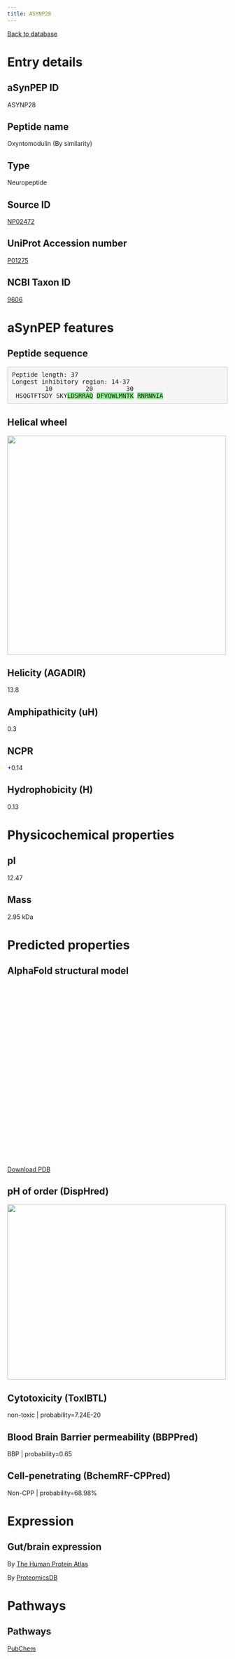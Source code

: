 ```yaml
---
title: ASYNP28
---
```


[Back to database](database.html)

# Entry details

## aSynPEP ID

ASYNP28

## Peptide name

Oxyntomodulin (By similarity)

## Type

Neuropeptide

## Source ID

[NP02472](http://isyslab.info/NeuroPep/search_info?pepNum=NP02472)

## UniProt Accession number

[P01275](https://www.uniprot.org/uniprotkb/P01275/entry)

## NCBI Taxon ID

[9606](https://www.ncbi.nlm.nih.gov/Taxonomy/Browser/wwwtax.cgi?id=9606)

# aSynPEP features

## Peptide sequence

<pre style='border-radius:4px; background-color: #f5f5f5; border: 1px solid #ccc; padding: 9.5px';>Peptide length: 37
Longest inhibitory region: 14-37
         10         20         30
 HSQGTFTSDY SKY<span style='background-color:lightgreen';>L</span><span style='background-color:lightgreen';>D</span><span style='background-color:lightgreen';>S</span><span style='background-color:lightgreen';>R</span><span style='background-color:lightgreen';>R</span><span style='background-color:lightgreen';>A</span><span style='background-color:lightgreen';>Q</span> <span style='background-color:lightgreen';>D</span><span style='background-color:lightgreen';>F</span><span style='background-color:lightgreen';>V</span><span style='background-color:lightgreen';>Q</span><span style='background-color:lightgreen';>W</span><span style='background-color:lightgreen';>L</span><span style='background-color:lightgreen';>M</span><span style='background-color:lightgreen';>N</span><span style='background-color:lightgreen';>T</span><span style='background-color:lightgreen';>K</span> <span style='background-color:lightgreen';>R</span><span style='background-color:lightgreen';>N</span><span style='background-color:lightgreen';>R</span><span style='background-color:lightgreen';>N</span><span style='background-color:lightgreen';>N</span><span style='background-color:lightgreen';>I</span><span style='background-color:lightgreen';>A</span></pre>

## Helical wheel

<img src='./helical_wheels/NP02472.svg' width='500' height='500'>

## Helicity (AGADIR)

13.8

## Amphipathicity (uH)

0.3

## NCPR

<span style='color:blue; font-weigth:bold;'>+</span>0.14

## Hydrophobicity (H)

0.13

# Physicochemical properties

## pI

12.47

## Mass

2.95 kDa

# Predicted properties

## AlphaFold structural model

<script src='https://3Dmol.org/build/3Dmol-min.js'></script>
<script src='https://3Dmol.org/build/3Dmol.ui-min.js'></script>
 <div style='height: 400px; width: 400px; position: relative;' class='viewer_3Dmoljs' data-href='./alphafold/NP02472.pdb' data-backgroundcolor='0xffffff' data-style='cartoon' data-ui='true'></div>

[Download PDB](./alphafold/NP02472.pdb)

## pH of order (DispHred)

<img src='./disphred_plots/NP02472.svg' width='500' height='400'>

## Cytotoxicity (ToxIBTL)

non-toxic | probability=7.24E-20

## Blood Brain Barrier permeability (BBPPred)

BBP | probability=0.65

## Cell-penetrating (BchemRF-CPPred)

Non-CPP | probability=68.98%

# Expression

## Gut/brain expression

By [The Human Protein Atlas](https://www.proteinatlas.org/search/P01275)

By [ProteomicsDB](https://www.proteomicsdb.org/search?q=P01275&type=Protein)

# Pathways

## Pathways

[PubChem](https://pubchem.ncbi.nlm.nih.gov/#query=P01275&tab=pathway)

